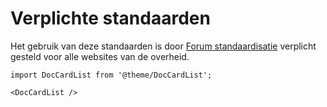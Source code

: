 # Verplichte standaarden

Het gebruik van deze standaarden is door [Forum standaardisatie](https://www.forumstandaardisatie.nl) verplicht gesteld voor alle websites van de overheid.

```mdx-code-block
import DocCardList from '@theme/DocCardList';

<DocCardList />
```